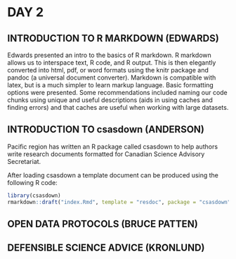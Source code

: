 # DAY 2

## INTRODUCTION TO R MARKDOWN (EDWARDS)

Edwards presented an intro to the basics of R markdown. R markdown allows us to interspace text, R code, and R output. This is then elegantly converted into html, pdf, or word formats using the knitr package and pandoc (a universal document converter). Markdown is compatible with latex, but is a much simpler to learn markup language. Basic formatting options were presented.
Some recommendations included naming our code chunks using unique and useful descriptions (aids in using caches and finding errors) and that caches are useful when working with large datasets.

## INTRODUCTION TO **csasdown** (ANDERSON)

Pacific region has written an R package called csasdown to help authors write research documents formatted for Canadian Science Advisory Secretariat.  

After loading csasdown a template document can be produced using the following R code:

```r
library(csasdown)
rmarkdown::draft("index.Rmd", template = "resdoc", package = "csasdown", create_dir = FALSE, edit = FALSE)
```










## OPEN DATA PROTOCOLS (BRUCE PATTEN)










## DEFENSIBLE SCIENCE ADVICE (KRONLUND)










